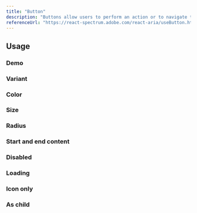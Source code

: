 ```yaml
---
title: "Button"
description: "Buttons allow users to perform an action or to navigate to another page."
referenceUrl: "https://react-spectrum.adobe.com/react-aria/useButton.html"
---
```


## Usage

### Demo

<ComponentPreview slug="button/demo" />

### Variant

<ComponentPreview slug="button/variant" />

### Color

<ComponentPreview slug="button/color" />

### Size

<ComponentPreview slug="button/size" />

### Radius

<ComponentPreview slug="button/radius" />

### Start and end content

<ComponentPreview slug="button/content" />

### Disabled

<ComponentPreview slug="button/disabled" />

### Loading

<ComponentPreview slug="button/loading" />

### Icon only

<ComponentPreview slug="button/iconOnly" />

### As child

<ComponentPreview slug="button/asChild" />
